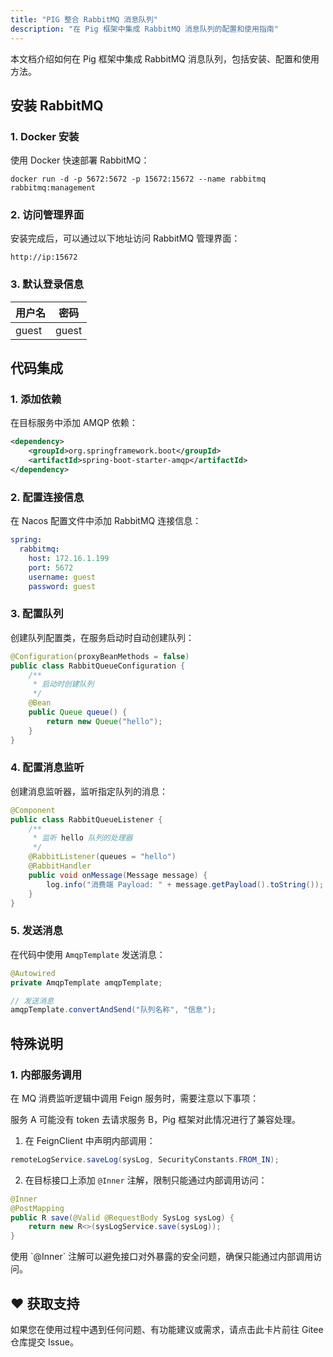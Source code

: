 ```yaml
---
title: "PIG 整合 RabbitMQ 消息队列"
description: "在 Pig 框架中集成 RabbitMQ 消息队列的配置和使用指南"
---
```


<Note>
本文档介绍如何在 Pig 框架中集成 RabbitMQ 消息队列，包括安装、配置和使用方法。
</Note>

## 安装 RabbitMQ

### 1. Docker 安装
使用 Docker 快速部署 RabbitMQ：

```shell
docker run -d -p 5672:5672 -p 15672:15672 --name rabbitmq rabbitmq:management
```

### 2. 访问管理界面
安装完成后，可以通过以下地址访问 RabbitMQ 管理界面：

```plain
http://ip:15672
```

### 3. 默认登录信息
| 用户名 | 密码 |
| --- | --- |
| guest | guest |

## 代码集成

### 1. 添加依赖
在目标服务中添加 AMQP 依赖：

```xml
<dependency>
    <groupId>org.springframework.boot</groupId>
    <artifactId>spring-boot-starter-amqp</artifactId>
</dependency>
```

### 2. 配置连接信息
在 Nacos 配置文件中添加 RabbitMQ 连接信息：

```yaml
spring:
  rabbitmq:
    host: 172.16.1.199
    port: 5672
    username: guest
    password: guest
```

### 3. 配置队列
创建队列配置类，在服务启动时自动创建队列：

```java
@Configuration(proxyBeanMethods = false)
public class RabbitQueueConfiguration {
    /**
     * 启动时创建队列
     */
    @Bean
    public Queue queue() {
        return new Queue("hello");
    }
}
```

### 4. 配置消息监听
创建消息监听器，监听指定队列的消息：

```java
@Component
public class RabbitQueueListener {
    /**
     * 监听 hello 队列的处理器
     */
    @RabbitListener(queues = "hello")
    @RabbitHandler
    public void onMessage(Message message) {
        log.info("消费端 Payload: " + message.getPayload().toString());
    }
}
```

### 5. 发送消息
在代码中使用 `AmqpTemplate` 发送消息：

```java
@Autowired
private AmqpTemplate amqpTemplate;

// 发送消息
amqpTemplate.convertAndSend("队列名称", "信息");
```

## 特殊说明

### 1. 内部服务调用
在 MQ 消费监听逻辑中调用 Feign 服务时，需要注意以下事项：

<Warning>
服务 A 可能没有 token 去请求服务 B，Pig 框架对此情况进行了兼容处理。
</Warning>

1. 在 FeignClient 中声明内部调用：

```java
remoteLogService.saveLog(sysLog, SecurityConstants.FROM_IN);
```

2. 在目标接口上添加 `@Inner` 注解，限制只能通过内部调用访问：

```java
@Inner
@PostMapping
public R save(@Valid @RequestBody SysLog sysLog) {
    return new R<>(sysLogService.save(sysLog));
}
```

<Note>
使用 `@Inner` 注解可以避免接口对外暴露的安全问题，确保只能通过内部调用访问。
</Note>

## ♥️ 获取支持
<Card title="遇到问题？" horizontal icon="link" href="https://gitee.com/log4j/pig/issues">
  如果您在使用过程中遇到任何问题、有功能建议或需求，请点击此卡片前往 Gitee 仓库提交 Issue。
</Card>

